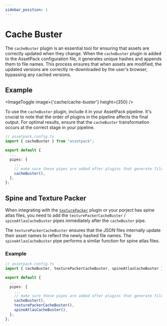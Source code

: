 ```yaml
---
sidebar_position: 1
---
```



# Cache Buster

The `cacheBuster` plugin is an essential tool for ensuring that assets are correctly updated when they change.
When the `cacheBuster` plugin is added to the AssetPack configuration file, it generates unique hashes and appends them to file names.
This process ensures that when assets are modified, the updated versions are correctly re-downloaded by the user's browser, bypassing any cached versions.

## Example

<ImageToggle image={'cache/cache-buster'} height={350} />

To use the `cacheBuster` plugin, include it in your AssetPack pipeline.
It's crucial to note that the order of plugins in the pipeline affects the final output. For optimal results,
ensure that the `cacheBuster` transformation occurs at the correct stage in your pipeline.

```ts
// assetpack.config.ts
import { cacheBuster } from "assetpack";

export default {
  ...
  pipes: {
    ...
    // make sure these pipes are added after plugins that generate files
    cacheBuster(),
  },
};
```

## Spine and Texture Packer

When integrating with the [`texturePacker`](/docs/guides/pipes/texture-packer) plugin or your porject has spine atlas files,
you need to add the `texturePackerCacheBuster` / `spineAtlasCacheBuster` pipes immediately after the `cacheBuster` pipe.

The `texturePackerCacheBuster` ensures that the JSON files internally update their asset names to reflect the newly hashed file names.
The `spineAtlasCacheBuster` pipe performs a similar function for spine atlas files.

### Example

```ts
// assetpack.config.ts
import { cacheBuster, texturePackerCacheBuster, spineAtlasCacheBuster } from "assetpack";

export default {
  ...
  pipes: {
    ...
    // make sure these pipes are added after plugins that generate files
    cacheBuster(),
    texturePackerCacheBuster(),
    spineAtlasCacheBuster(),
  },
};
```
